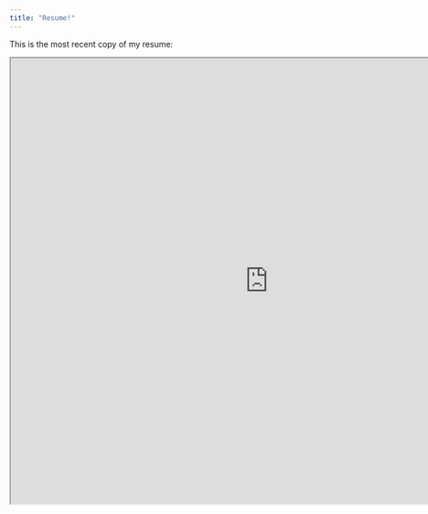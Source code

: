 ```yaml
---
title: "Resume!"
---
```


This is the most recent copy of my resume: 


<iframe src="https://drive.google.com/file/d/1MvDNqzpOeLKEWew7pQOYYAhHXr6pafIR/preview" width="900" height="780"></iframe>